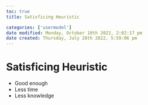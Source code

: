 ```yaml
---
toc: true
title: Satisficing Heuristic

categories: ['usermodel']
date modified: Monday, October 10th 2022, 2:02:17 pm
date created: Thursday, July 28th 2022, 5:59:06 pm
---
```


# Satisficing Heuristic
- Good enough
- Less time
- Less knowledge



